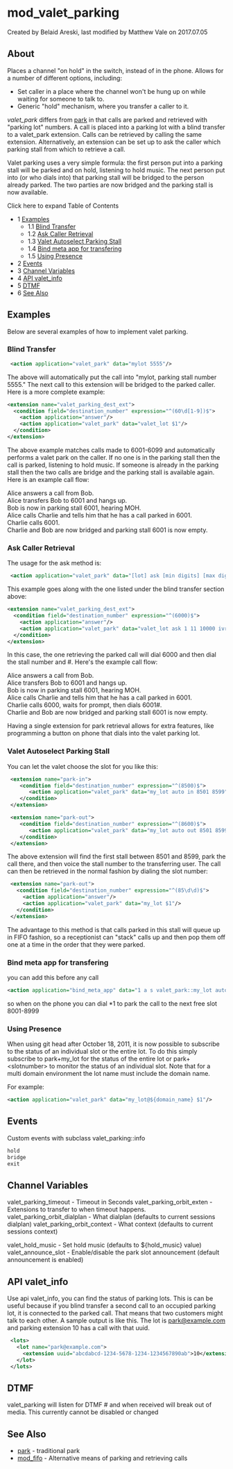 
# mod_valet_parking 

 Created by  Belaid Areski, last modified by  Matthew Vale on 2017.07.05

## About

Places a channel "on hold" in the switch, instead of in the phone. Allows for a number of different options, including:

* Set caller in a place where the channel won't be hung up on while waiting for someone to talk to.
* Generic "hold" mechanism, where you transfer a caller to it.

_valet\_park_ differs from [park](https://wiki.freeswitch.org/wiki/Misc.%5FDialplan%5FTools%5Fpark "Misc. Dialplan Tools park") in that calls are parked and retrieved with "parking lot" numbers. A call is placed into a parking lot with a blind transfer to a valet\_park extension. Calls can be retrieved by calling the same extension. Alternatively, an extension can be set up to ask the caller which parking stall from which to retrieve a call.

Valet parking uses a very simple formula: the first person put into a parking stall will be parked and on hold, listening to hold music. The next person put into (or who dials into) that parking stall will be bridged to the person already parked. The two parties are now bridged and the parking stall is now available.

Click here to expand Table of Contents

* 1 [Examples](#examples)  
   * 1.1 [Blind Transfer](#blind-transfer)  
   * 1.2 [Ask Caller Retrieval](#ask-caller-retrieval)  
   * 1.3 [Valet Autoselect Parking Stall](#valet-autoselect-parking-stall)  
   * 1.4 [Bind meta app for transfering](#bind-meta-app-for-transfering)  
   * 1.5 [Using Presence](#using-presence)
* 2 [Events](#events)
* 3 [Channel Variables](#channel-variables)
* 4 [API valet\_info](#api-valet_info)
* 5 [DTMF](#api-valet_info)
* 6 [See Also](#see-also)

## Examples

Below are several examples of how to implement valet parking.

### Blind Transfer

```xml
 <action application="valet_park" data="mylot 5555"/>
```

The above will automatically put the call into "mylot, parking stall number 5555." The next call to this extension will be bridged to the parked caller. Here is a more complete example:

```xml
<extension name="valet_parking_dest_ext">
  <condition field="destination_number" expression="^(60\d[1-9])$">
    <action application="answer"/>
    <action application="valet_park" data="valet_lot $1"/>
  </condition>
</extension>
```

The above example matches calls made to 6001-6099 and automatically performs a valet park on the caller. If no one is in the parking stall then the call is parked, listening to hold music. If someone is already in the parking stall then the two calls are bridge and the parking stall is available again. Here is an example call flow:

Alice answers a call from Bob.  
Alice transfers Bob to 6001 and hangs up.  
Bob is now in parking stall 6001, hearing MOH.  
Alice calls Charlie and tells him that he has a call parked in 6001.  
Charlie calls 6001.  
Charlie and Bob are now bridged and parking stall 6001 is now empty.

### Ask Caller Retrieval

The usage for the ask method is:

```xml
 <action application="valet_park" data="[lot] ask [min digits] [max digits] [timeout] [prompt]"/>
```

This example goes along with the one listed under the blind transfer section above:

```xml
<extension name="valet_parking_dest_ext">
  <condition field="destination_number" expression="^(6000)$">
    <action application="answer"/>
    <action application="valet_park" data="valet_lot ask 1 11 10000 ivr/ivr-enter_ext_pound.wav"/>
  </condition>
</extension>
```

In this case, the one retrieving the parked call will dial 6000 and then dial the stall number and #. Here's the example call flow:

Alice answers a call from Bob.  
Alice transfers Bob to 6001 and hangs up.  
Bob is now in parking stall 6001, hearing MOH.  
Alice calls Charlie and tells him that he has a call parked in 6001.  
Charlie calls 6000, waits for prompt, then dials 6001#.  
Charlie and Bob are now bridged and parking stall 6001 is now empty.

Having a single extension for park retrieval allows for extra features, like programming a button on phone that dials into the valet parking lot. 

### Valet Autoselect Parking Stall

You can let the valet choose the slot for you like this:

```xml
 <extension name="park-in">
    <condition field="destination_number" expression="^(8500)$">
       <action application="valet_park" data="my_lot auto in 8501 8599"/>
    </condition>
 </extension>

 <extension name="park-out">
    <condition field="destination_number" expression="^(8600)$">
       <action application="valet_park" data="my_lot auto out 8501 8599"/>
    </condition>
 </extension>
```

The above extension will find the first stall between 8501 and 8599, park the call there, and then voice the stall number to the transferring user. The call can then be retrieved in the normal fashion by dialing the slot number:

```xml
 <extension name="park-out">
   <condition field="destination_number" expression="^(85\d\d)$">
     <action application="answer"/>
     <action application="valet_park" data="my_lot $1"/>
   </condition>
 </extension>
```

The advantage to this method is that calls parked in this stall will queue up in FIFO fashion, so a receptionist can "stack" calls up and then pop them off one at a time in the order that they were parked.

### Bind meta app for transfering

you can add this before any call

```xml
<action application="bind_meta_app" data="1 a s valet_park::my_lot auto in 8001 8999"/>
```

so when on the phone you can dial \*1 to park the call to the next free slot 8001-8999

### Using Presence

When using git head after October 18, 2011, it is now possible to subscribe to the status of an individual slot or the entire lot. To do this simply subscribe to park+my\_lot for the status of the entire lot or park+&lt;slotnumber> to monitor the status of an individual slot. Note that for a multi domain environment the lot name must include the domain name.

For example:

```xml
<action application="valet_park" data="my_lot@${domain_name} $1"/>
```

## Events

Custom events with subclass valet\_parking::info

```xml
hold
bridge
exit
```

## Channel Variables

valet_parking_timeout  - Timeout in Seconds
valet_parking_orbit_exten - Extensions to transfer to when timeout happens.
valet_parking_orbit_dialplan - What dialplan (defaults to current sessions dialplan)
valet_parking_orbit_context - What context (defaults to current sessions context)

valet_hold_music - Set hold music (defaults to ${hold_music} value)
valet_announce_slot - Enable/disable the park slot announcement (default announcement is enabled)

## API valet_info

Use api valet\_info, you can find the status of parking lots. This is can be useful because if you blind transfer a second call to an occupied parking lot, it is connected to the parked call. That means that two customers might talk to each other. A sample output is like this. The lot is park@example.com and parking extension 10 has a call with that uuid.

```xml
 <lots>
   <lot name="park@example.com">
     <extension uuid="abcdabcd-1234-5678-1234-1234567890ab">10</extension>
   </lot>
 </lots>
```

## DTMF

valet\_parking will listen for DTMF # and when received will break out of media. This currently cannot be disabled or changed

## See Also

* [park](./mod-dptools/6586687.mdx#0-about) \- traditional park
* [mod\_fifo](./mod_fifo_3966031.mdx#-add) \- Alternative means of parking and retrieving calls


